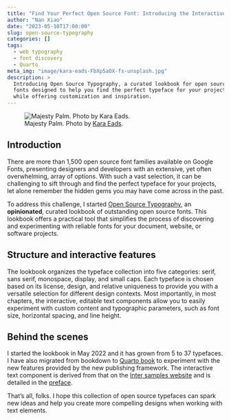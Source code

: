 ```yaml
---
title: "Find Your Perfect Open Source Font: Introducing the Interactive Typeface Lookbook"
author: "Nan Xiao"
date: "2023-05-10T17:00:00"
slug: open-source-typography
categories: []
tags:
  - web typography
  - font discovery
  - Quarto
meta_img: "image/kara-eads-FbXp5aOX-fs-unsplash.jpg"
description: >
  Introducing Open Source Typography, a curated lookbook for open source
  fonts designed to help you find the perfect typeface for your projects
  while offering customization and inspiration.
---
```


![Majesty Palm. Photo by [Kara Eads](https://unsplash.com/photos/FbXp5aOX-fs).](/image/kara-eads-FbXp5aOX-fs-unsplash.jpg)

## Introduction

There are more than 1,500 open source font families available on Google Fonts,
presenting designers and developers with an extensive, yet often overwhelming,
array of options.
With such a vast selection, it can be challenging to sift through and find
the perfect typeface for your projects, let alone remember the hidden gems
you may have come across in the past.

To address this challenge, I started
[Open Source Typography](https://nanx.me/ost/), an **opinionated**,
curated lookbook of outstanding open source fonts.
This lookbook offers a practical tool that simplifies the process of
discovering and experimenting with reliable fonts for your
document, website, or software projects.

## Structure and interactive features

The lookbook organizes the typeface collection into five categories:
serif, sans serif, monospace, display, and small caps.
Each typeface is chosen based on its license, design, and relative uniqueness
to provide you with a versatile selection for different design contexts.
Most importantly, in most chapters, the interactive, editable text
components allow you to easily experiment with custom content and
typographic parameters, such as font size, horizontal spacing, and line height.

## Behind the scenes

I started the lookbook in May 2022 and it has grown from 5 to 37 typefaces.
I have also migrated from bookdown to
[Quarto book](https://quarto.org/docs/books/) to experiment with the new
features provided by the new publishing framework.
The interactive text component is derived from that on the
[Inter samples website](https://rsms.me/inter/samples/) and is detailed in the
[preface](https://nanx.me/ost/preface.html).

That's all, folks. I hope this collection of open source typefaces can spark
new ideas and help you create more compelling designs when working with
text elements.
